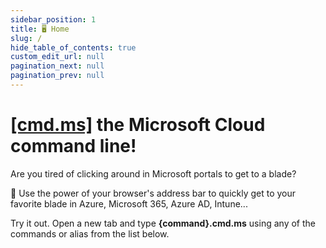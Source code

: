 ```yaml
---
sidebar_position: 1
title: 🖥 Home
slug: /
hide_table_of_contents: true
custom_edit_url: null
pagination_next: null
pagination_prev: null
---
```



# [[cmd.ms]](/) the Microsoft Cloud command line!

Are you tired of clicking around in Microsoft portals to get to a blade?

🚀 Use the power of your browser's address bar to quickly get to your favorite blade in Azure, Microsoft 365, Azure AD, Intune...

Try it out. Open a new tab and type **{command}.cmd.ms** using any of the commands or alias from the list below.

<CommandsTable
  columns={columns}
  data={commands}
/>
